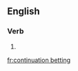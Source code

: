 ==English==

===Verb===
{{head|en|present participle}}

# {{present participle of|continuation bet|lang=en}}

[[fr:continuation betting]]